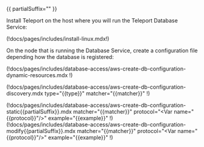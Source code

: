 {{ partialSuffix="" }}

Install Teleport on the host where you will run the Teleport Database Service:

(!docs/pages/includes/install-linux.mdx!)

On the node that is running the Database Service, create a configuration file
depending how the database is registered:

<Tabs>

<TabItem label="Dynamic Resources">
(!docs/pages/includes/database-access/aws-create-db-configuration-dynamic-resources.mdx !)

(!docs/pages/includes/database-access/aws-create-db-configuration-discovery.mdx type="{{type}}" matcher="{{matcher}}" !)
</TabItem>

<TabItem label="Static config">
(!docs/pages/includes/database-access/aws-create-db-configuration-static{{partialSuffix}}.mdx matcher="{{matcher}}" protocol="&lt;Var name&equals;&quot;{{protocol}}&quot;&sol;&gt;" example="{{example}}" !)

</TabItem>

<TabItem label="Modifying existing Database Service">
(!docs/pages/includes/database-access/aws-create-db-configuration-modify{{partialSuffix}}.mdx matcher="{{matcher}}" protocol="&lt;Var name&equals;&quot;{{protocol}}&quot;&sol;&gt;" example="{{example}}" !)
</TabItem>

</Tabs>
